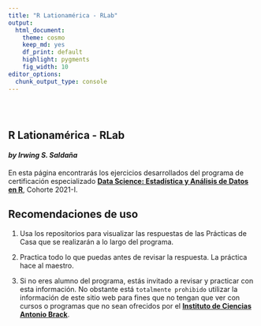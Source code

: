```yaml
---
title: "R Lationamérica - RLab"
output:
  html_document: 
    theme: cosmo
    keep_md: yes
    df_print: default
    highlight: pygments
    fig_width: 10
editor_options: 
  chunk_output_type: console
---
```


```{=html}
<style type="text/css">
.title {
  display: none;
}

#getting-started img {
  margin-right: 10px;
}

</style>
```
<div class="row" style="padding-top: 30px;">

::: {.col-sm-6}
# **R Lationamérica - RLab**

#### *by Irwing S. Saldaña* {.col-sm-6}

En esta página encontrarás los ejercicios desarrollados del programa de certificación especializado [**Data Science: Estadística y Análisis de Datos en R**](https://www.brackinstitute.com/cursos/rdatascience/), Cohorte 2021-I.

## Recomendaciones de uso

1.  Usa los repositorios para visualizar las respuestas de las Prácticas de Casa que se realizarán a lo largo del programa.

2.  Practica todo lo que puedas antes de revisar la respuesta. La práctica hace al maestro.

3.  Si no eres alumno del programa, estás invitado a revisar y practicar con esta información. No obstante está `totalmente prohibido` utilizar la información de este sitio web para fines que no tengan que ver con cursos o programas que no sean ofrecidos por el [**Instituto de Ciencias Antonio Brack**](https://www.brackinstitute.com/ecoinformatica).
:::
